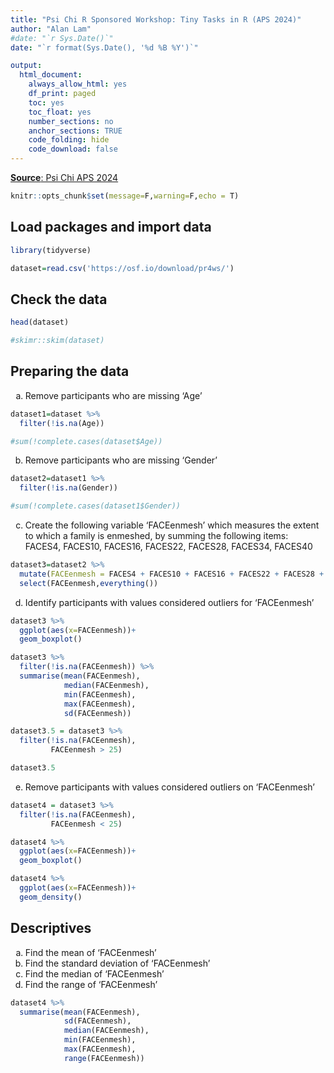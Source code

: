```yaml
---
title: "Psi Chi R Sponsored Workshop: Tiny Tasks in R (APS 2024)"
author: "Alan Lam"
#date: "`r Sys.Date()`"
date: "`r format(Sys.Date(), '%d %B %Y')`" 

output:
  html_document:
    always_allow_html: yes
    df_print: paged
    toc: yes
    toc_float: yes
    number_sections: no
    anchor_sections: TRUE
    code_folding: hide
    code_download: false
---
```


[**Source**: Psi Chi APS 2024](https://osf.io/c7adr/)

```r
knitr::opts_chunk$set(message=F,warning=F,echo = T)
```

## Load packages and import data
```r
library(tidyverse)

dataset=read.csv('https://osf.io/download/pr4ws/')
```

## Check the data
```r
head(dataset)

#skimr::skim(dataset)
```

## Preparing the data

a.	Remove participants who are missing ‘Age’
```r
dataset1=dataset %>% 
  filter(!is.na(Age))

#sum(!complete.cases(dataset$Age))
```

b.	Remove participants who are missing ‘Gender’
```r
dataset2=dataset1 %>% 
  filter(!is.na(Gender))

#sum(!complete.cases(dataset1$Gender))
```

c.	Create the following variable ‘FACEenmesh’ which measures the extent to which a family is enmeshed, by summing the following items: FACES4, FACES10, FACES16,  FACES22, FACES28, FACES34, FACES40
```r
dataset3=dataset2 %>% 
  mutate(FACEenmesh = FACES4 + FACES10 + FACES16 + FACES22 + FACES28 + FACES34 + FACES40) %>% 
  select(FACEenmesh,everything())
```

d.	Identify participants with values considered outliers for ‘FACEenmesh’
```r
dataset3 %>% 
  ggplot(aes(x=FACEenmesh))+
  geom_boxplot()

dataset3 %>% 
  filter(!is.na(FACEenmesh)) %>% 
  summarise(mean(FACEenmesh),
            median(FACEenmesh),
            min(FACEenmesh),
            max(FACEenmesh),
            sd(FACEenmesh))

dataset3.5 = dataset3 %>% 
  filter(!is.na(FACEenmesh),
         FACEenmesh > 25)

dataset3.5
```

e.	Remove participants with values considered outliers on ‘FACEenmesh’
```r
dataset4 = dataset3 %>% 
  filter(!is.na(FACEenmesh),
         FACEenmesh < 25)

dataset4 %>% 
  ggplot(aes(x=FACEenmesh))+
  geom_boxplot()

dataset4 %>% 
  ggplot(aes(x=FACEenmesh))+
  geom_density()

```

##	Descriptives

a.	Find the mean of ‘FACEenmesh’
b.	Find the standard deviation of ‘FACEenmesh’
c.	Find the median of ‘FACEenmesh’
d.	Find the range of ‘FACEenmesh’
```r
dataset4 %>% 
  summarise(mean(FACEenmesh),
            sd(FACEenmesh),
            median(FACEenmesh),
            min(FACEenmesh),
            max(FACEenmesh),
            range(FACEenmesh))
```









